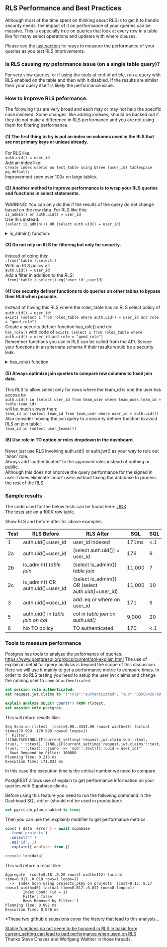 
## RLS Performance and Best Practices

Although most of the time spent on thinking about RLS is to get it to handle security needs, the impact of it on performance
of your queries can be massive.
This is especially true on queries that look at every row in a table like for many select operations and updates with where clauses.

Please see the [last section](#tools-to-measure-performance) for ways to measure the performance of your queries as you test RLS improvements.

### Is RLS causing my peformance issue (on a single table query)?

For very slow queries, or if using the tools at end of article, run a query with RLS enabled on the table and then with it disabled.  If the results are similar then your query itself is likely the performance issue.

### How to improve RLS peformance.

The following tips are very broad and each may or may not help the specific case involved.  Some changes, like adding indexes, should be backed out if they do not make a difference in RLS performance and you are not using them for filtering performance.

#### (1) The first thing to try is put an index on columns used in the RLS that are not primary keys or unique already.  
For RLS like:  
`auth.uid() = user_id`  
Add an index like:  
`create index userid on test_table using btree (user_id) tablespace pg_default;`  
Improvement seen over 100x on large tables.

#### (2) Another method to improve performance is to wrap your RLS queries and functions in select statements. 
WARNING:  You can only do this if the results of the query do not change based on the row data.
For RLS like this:  
`is_admin() or auth.uid() = user_id`  
Use this instead:  
`(select is_admin()) OR (select auth.uid() = user_id)`  

<details>
  <summary>is_admin() function:</summary>

  ```sql
CREATE OR REPLACE FUNCTION is_admin()
    RETURNS boolean as
$$
begin
    return exists(select from rlstest_roles where auth.uid() = user_id and role = 'admin');
end;
$$ language plpgsql security definer;
  ```
</details> 

#### (3) Do not rely on RLS for filtering but only for security.  
Instead of doing this:    
`.from('table').select()`     
With an RLS policy of:  
`auth.uid() = user_id`    
Add a filter in addition to the RLS:  
`.from('table').select().eq('user_id',userId)`

#### (4) Use security definer functions to do queries on other tables to bypass their RLS when possible.    
Instead of having this RLS where the roles_table has an RLS select policy of `auth.uid() = user_id`:  
`exists (select 1 from roles_table where auth.uid() = user_id and role = "good_role")`  
Create a security definer function has_role() and do:  
`has_role()` with code of `exists (select 1 from roles_table where auth.uid() = user_id and role = "good_role")`  
Remember functions you use in RLS can be called from the API.
Secure your functions in an alternate schema if their results would be a security leak.

<details>
  <summary>has_role() function:</summary>
```sql
CREATE OR REPLACE FUNCTION has_role()
    RETURNS boolean as
$$
begin
    return exists (select 1 from roles_table where uath.uid() = user_id and role = "good_role")
end;
$$ language plpgsql security definer;
```
</details> 

#### (5) Always optimize join queries to compare row columns to fixed join data.
This RLS to allow select only for rows where the team_id is one the user has access to:   
`auth.uid() in (select user_id from team_user where team_user.team_id = table.team_id)`  
will be much slower than:  
`team_id in (select team_id from team_user where user_id = auth.uid())`    
Also consider moving the join query to a security definer function to avoid RLS on join table:   
`team_id in (select user_teams())`  

#### (6) Use role in TO option or roles dropdown in the dashboard.  
Never just use RLS involving auth.uid() or auth.jwt() as your way to rule out 'anon' role.    
Always add 'authenticated' to the approved roles instead of nothing or public.  
Although this does not improve the query performance for the signed in user it does
eliminate 'anon' users without taxing the database to process the rest of the RLS.

### Sample results

The code used for the below tests can be found here: [LINK](https://github.com/GaryAustin1/rls/tree/main):  
The tests are on a 100K row table.

Show RLS and before after for above examples.

| Test | RLS Before  |  RLS After   | SQL|  SQL   
|-----|------------------------|---------------------------|------|------|   
| 1 | auth.uid()=user_id |user_id indexed | 171ms| <.1|  
| 2a| auth.uid()=user_id |(select auth.uid()) = user_id|179|9|  
|2b|is_admin() *table join* | (select is_admin()) *table join*| 11,000 | 7 |
|2c|is_admin() OR auth.uid()=user_id|(select is_admin()) OR (select auth.uid()=user_id)|11,000|10|
|3| auth.uid()=user_id| add .eq or where on user_id | 171 | 9 |  
|5| auth.uid() in *table join on col* | col in *table join on auth.uid()*| 9,000 | 20 |
|6| No TO policy | TO authenticated | 170 | <.1 |

### Tools to measure performance

Postgres has tools to analyze the peformance of queries.  https://www.postgresql.org/docs/current/sql-explain.html
The use of explain in detail for query analysis is beyond the scope of this discussion.
Here we will use it mainly to get a performance metric to compare times.
In order to do RLS testing you need to setup the user jwt claims and change the running user to `anon` or `authenticated`.
```sql
set session role authenticated;
set request.jwt.claims to '{"role":"authenticated", "sub":"5950b438-b07c-4012-8190-6ce79e4bd8e5"}';

explain analyze SELECT count(*) FROM rlstest;
set session role postgres;
```
This will return results like:
```
Seq Scan on rlstest  (cost=0.00..4334.00 rows=1 width=35) (actual time=170.999..170.999 rows=0 loops=1)
"  Filter: ((COALESCE(NULLIF(current_setting('request.jwt.claim.sub'::text, true), ''::text), ((NULLIF(current_setting('request.jwt.claims'::text, true), ''::text))::jsonb ->> 'sub'::text)))::uuid = user_id)"
  Rows Removed by Filter: 100000
Planning Time: 0.216 ms
Execution Time: 171.033 ms
```
In this case the execution time is the critical number we need to compare.  


PostgREST allows use of explain to get performance information on your queries with Supabase clients.

Before using this feature you need to run the following command in the Dashboad SQL editor (should not be used in production):
```sql
set pgrst.db_plan_enabled to true;
```
Then you can use the .explain() modifier to get performance metrics.
```js
const { data, error } = await supabase
  .from('projects')
  .select('*')
  .eq('id', 1)
  .explain({ analyze: true })

console.log(data)
```
This will return a result like:
```
Aggregate  (cost=8.18..8.20 rows=1 width=112) (actual time=0.017..0.018 rows=1 loops=1)
  ->  Index Scan using projects_pkey on projects  (cost=0.15..8.17 rows=1 width=40) (actual time=0.012..0.012 rows=0 loops=1)
        Index Cond: (id = 1)
        Filter: false
        Rows Removed by Filter: 1
Planning Time: 0.092 ms
Execution Time: 0.046 ms
```

*These two github discussions cover the history that lead to this analysis...  

[Stable functions do not seem to be honored in RLS in basic form](https://github.com/orgs/supabase/discussions/9311)  
[current_setting can lead to bad performance when used on RLS](https://github.com/PostgREST/postgrest-docs/issues/609#)  
Thanks Steve Chavez and Wolfgang Walther in those threads.




